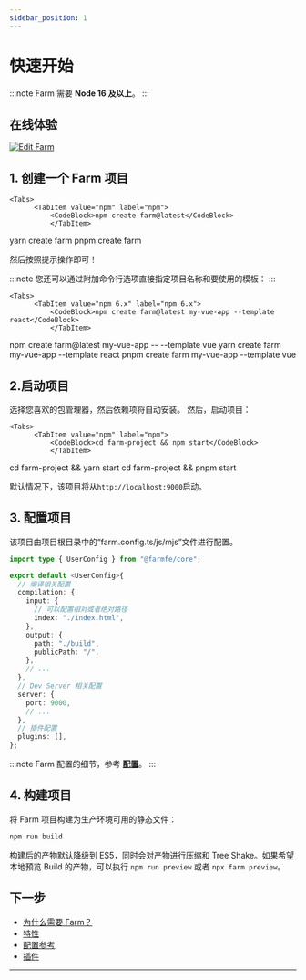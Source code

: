```yaml
---
sidebar_position: 1
---
```



# 快速开始

:::note
Farm 需要 **Node 16 及以上**。
:::

## 在线体验

[![Edit Farm](https://codesandbox.io/static/img/play-codesandbox.svg)](https://codesandbox.io/p/github/ErKeLost/react/main)


## 1. 创建一个 Farm 项目

    <Tabs>
          <TabItem value="npm" label="npm">
              <CodeBlock>npm create farm@latest</CodeBlock>
              </TabItem>
  <TabItem value="yarn" label="yarn">
          <CodeBlock>yarn create farm</CodeBlock>
              </TabItem>
  <TabItem value="pnpm" label="pnpm">
          <CodeBlock>pnpm create farm</CodeBlock>
              </TabItem>
          </Tabs>

然后按照提示操作即可！

:::note
您还可以通过附加命令行选项直接指定项目名称和要使用的模板：
:::

    <Tabs>
          <TabItem value="npm 6.x" label="npm 6.x">
              <CodeBlock>npm create farm@latest my-vue-app --template react</CodeBlock>
              </TabItem>
  <TabItem value="npm 7+" label="npm 7+">
          <CodeBlock>npm create farm@latest my-vue-app -- --template vue</CodeBlock>
              </TabItem>
  <TabItem value="yarn" label="yarn">
          <CodeBlock>yarn create farm my-vue-app --template react</CodeBlock>
              </TabItem>
  <TabItem value="pnpm" label="pnpm">
          <CodeBlock>pnpm create farm my-vue-app --template vue</CodeBlock>
              </TabItem>
          </Tabs>


## 2.启动项目

选择您喜欢的包管理器，然后依赖项将自动安装。
然后，启动项目：

    <Tabs>
          <TabItem value="npm" label="npm">
              <CodeBlock>cd farm-project && npm start</CodeBlock>
              </TabItem>
  <TabItem value="yarn" label="yarn">
          <CodeBlock>cd farm-project && yarn start</CodeBlock>
              </TabItem>
  <TabItem value="pnpm" label="pnpm">
          <CodeBlock>cd farm-project && pnpm start</CodeBlock>
              </TabItem>
          </Tabs>

默认情况下，该项目将从`http://localhost:9000`启动。

## 3. 配置项目

该项目由项目根目录中的“farm.config.ts/js/mjs”文件进行配置。

```ts title="farm.config.ts"
import type { UserConfig } from "@farmfe/core";

export default <UserConfig>{
  // 编译相关配置
  compilation: {
    input: {
      // 可以配置相对或者绝对路径
      index: "./index.html",
    },
    output: {
      path: "./build",
      publicPath: "/",
    },
    // ...
  },
  // Dev Server 相关配置
  server: {
    port: 9000,
    // ...
  },
  // 插件配置
  plugins: [],
};
```

:::note
Farm 配置的细节，参考 **[配置](/docs/config/farm-config)**。
:::

## 4. 构建项目
将 Farm 项目构建为生产环境可用的静态文件：

```bash
npm run build
```

构建后的产物默认降级到 ES5，同时会对产物进行压缩和 Tree Shake。如果希望本地预览 Build 的产物，可以执行 `npm run preview` 或者 `npx farm preview`。

## 下一步

- [为什么需要 Farm？](/docs/why-farm)
- [特性](/docs/features/html)
- [配置参考](/docs/config/farm-config)
- [插件](/docs/plugins/official-plugins/overview)
---
